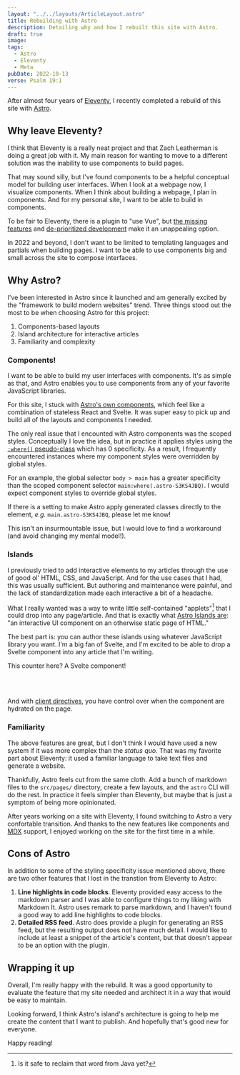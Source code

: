 ```yaml
---
layout: "../../layouts/ArticleLayout.astro"
title: Rebuilding with Astro
description: Detailing why and how I rebuilt this site with Astro.
draft: true
image:
tags:
  - Astro
  - Eleventy
  - Meta
pubDate: 2022-10-13
verse: Psalm 19:1
---
```



After almost four years of [Eleventy](https://11ty.dev), I recently completed a rebuild of this site with [Astro](https://astro.build).

## Why leave Eleventy?

I think that Eleventy is a really neat project and that Zach Leatherman is doing a great job with it. My main reason for wanting to move to a different solution was the inability to use components to build pages.

That may sound silly, but I've found components to be a helpful conceptual model for building user interfaces. When I look at a webpage now, I visualize components. When I think about building a webpage, I plan in components. And for my personal site, I want to be able to build in components.

To be fair to Eleventy, there is a plugin to "use Vue", but [the missing features](https://github.com/11ty/eleventy-plugin-vue#not-yet-available) and [de-prioritized development](https://github.com/11ty/eleventy-plugin-vue/commits/master) make it an unappealing option.

In 2022 and beyond, I don't want to be limited to templating languages and partials when building pages. I want to be able to use components big and small across the site to compose interfaces.

## Why Astro?

I've been interested in Astro since it launched and am generally excited by the "framework to build modern websites" trend. Three things stood out the most to be when choosing Astro for this project:

1. Components-based layouts
1. Island architecture for interactive articles
1. Familiarity and complexity

### Components!

I want to be able to build my user interfaces with components. It's as simple as that, and Astro enables you to use components from any of your favorite JavaScript libraries.

For this site, I stuck with [Astro's own components](https://docs.astro.build/en/core-concepts/astro-components/), which feel like a combination of stateless React and Svelte. It was super easy to pick up and build all of the layouts and components I needed.

The only real issue that I encounted with Astro components was the scoped styles. Conceptually I love the idea, but in practice it applies styles using the [`:where()` pseudo-class](https://developer.mozilla.org/en-US/docs/Web/CSS/:where) which has 0 specificity. As a result, I frequently encountered instances where my component styles were overridden by global styles.

For an example, the global selector `body > main` has a greater specificity than the scoped component selector `main:where(.astro-S3KS4JBQ)`. I would expect component styles to override global styles.

<Callout type="wave">

If there is a setting to make Astro apply generated classes directly to the element, _e.g._ `main.astro-S3KS4JBQ`, please let me know!

</Callout>

This isn't an insurmountable issue, but I would love to find a workaround (and avoid changing my mental model!).

### Islands

I previously tried to add interactive elements to my articles through the use of good ol' HTML, CSS, and JavaScript. And for the use cases that I had, this was usually sufficient. But authoring and maintenance were painful, and the lack of standardization made each interactive a bit of a headache.

What I really wanted was a way to write little self-contained "applets"[^1] that I could drop into any page/article. And that is exactly what [Astro Islands are](https://docs.astro.build/en/concepts/islands/): "an interactive UI component on an otherwise static page of HTML."

The best part is: you can author these islands using whatever JavaScript library you want. I'm a big fan of Svelte, and I'm excited to be able to drop a Svelte component into any article that I'm writing.

This counter here? A Svelte component!

<br />

<Counter client:visible />

<br />

And with [client directives](https://docs.astro.build/en/reference/directives-reference/#client-directives), you have control over when the component are hydrated on the page. <Emoji symbol="🚰" />

### Familiarity

The above features are great, but I don't think I would have used a new system if it was more complex than the _status quo_. That was my favorite part about Eleventy: it used a familiar language to take text files and generate a website.

Thankfully, Astro feels cut from the same cloth. Add a bunch of markdown files to the `src/pages/` directory, create a few layouts, and the `astro` CLI will do the rest. In practice it feels simpler than Eleventy, but maybe that is just a symptom of being more opinionated.

After years working on a site with Eleventy, I found switching to Astro a very confortable transition. And thanks to the new features like components and [MDX](https://mdxjs.com/) support, I enjoyed working on the site for the first time in a while.

## Cons of Astro

In addition to some of the styling specificity issue mentioned above, there are two other features that I lost in the transtion from Eleventy to Astro:

1. **Line highlights in code blocks**. Eleventy provided easy access to the markdown parser and I was able to configure things to my liking with Markdown It. Astro uses remark to parse markdown, and I haven't found a good way to add line highlights to code blocks.
2. **Detailed RSS feed**. Astro does provide a plugin for generating an RSS feed, but the resulting output does not have much detail. I would like to include at least a snippet of the article's content, but that doesn't appear to be an option with the plugin.

## Wrapping it up

Overall, I'm really happy with the rebuild. It was a good opportunity to evaluate the feature that my site needed and architect it in a way that would be easy to maintain.

Looking forward, I think Astro's island's architecture is going to help me create the content that I want to publish. And hopefully that's good new for everyone.

Happy reading!

[^1]: Is it safe to reclaim that word from Java yet?
